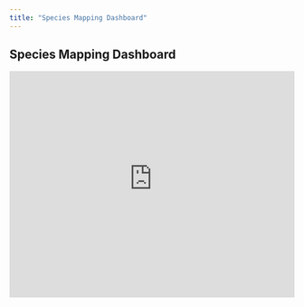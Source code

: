 ```yaml
---
title: "Species Mapping Dashboard"
---
```


## Species Mapping Dashboard

<iframe height="400" width="100%" frameborder="no" src="https://zp1mwp-jean0victor-kwizera.shinyapps.io/Appsilon_code_challenge/"> </iframe>


